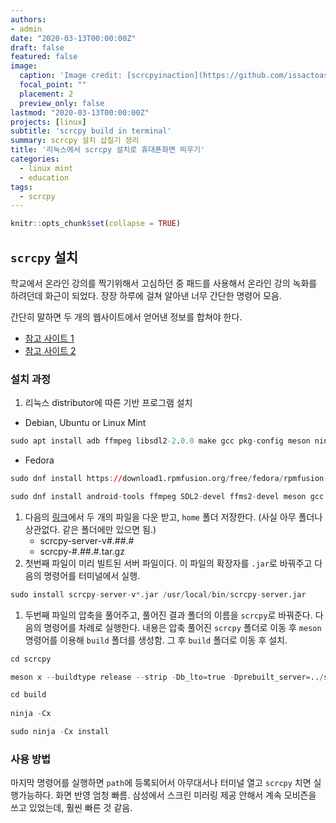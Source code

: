 ```yaml
---
authors:
- admin
date: "2020-03-13T00:00:00Z"
draft: false
featured: false
image:
  caption: 'Image credit: [scrcpyinaction](https://github.com/issactoast/theissacleedotcom/blob/master/static/img/scrcpy.png?raw=true)'
  focal_point: ""
  placement: 2
  preview_only: false
lastmod: "2020-03-13T00:00:00Z"
projects: [linux]
subtitle: 'scrcpy build in terminal'
summary: scrcpy 설치 삽질기 정리
title: '리눅스에서 scrcpy 설치로 휴대폰화면 띄우기'
categories:
  - linux mint
  - education
tags:
  - scrcpy
---
```



```r
knitr::opts_chunk$set(collapse = TRUE)
```

## `scrcpy` 설치

학교에서 온라인 강의를 찍기위해서 고심하던 중 패드를 사용해서 온라인 강의 녹화를 하려던데 화근이 되었다. 장장 하루에 걸쳐 알아낸 너무 간단한 명령어 모음.

간단히 말하면 두 개의 웹사이트에서 얻어낸 정보를 합쳐야 한다.

- [참고 사이트 1](https://www.linuxuprising.com/2019/03/control-android-devices-from-your.html)
- [참고 사이트 2](https://github.com/Genymobile/scrcpy/blob/master/BUILD.md)

### 설치 과정

1. 리눅스 distributor에 따른 기반 프로그램 설치

- Debian, Ubuntu or Linux Mint

```r
sudo apt install adb ffmpeg libsdl2-2.0.0 make gcc pkg-config meson ninja-build libavcodec-dev libavformat-dev libavutil-dev libsdl2-dev
```

- Fedora

```r
sudo dnf install https://download1.rpmfusion.org/free/fedora/rpmfusion-free-release-$(rpm -E %fedora).noarch.rpm

sudo dnf install android-tools ffmpeg SDL2-devel ffms2-devel meson gcc make
```


1. 다음의 [링크](https://github.com/Genymobile/scrcpy/releases)에서 두 개의 파일을 다운 받고, `home` 폴더 저장한다. (사실 아무 폴더나 상관없다. 같은 폴더에만 있으면 됨.)
    - scrcpy-server-v#.##.#
    - scrcpy-#.##.#.tar.gz
    
1. 첫번째 파일이 미리 빌트된 서버 파일이다. 이 파일의 확장자를 `.jar`로 바꿔주고 다음의 명령어를 터미널에서 실행.

```r
sudo install scrcpy-server-v*.jar /usr/local/bin/scrcpy-server.jar
```

1. 두번째 파일의 압축을 풀어주고, 풀어진 결과 폴더의 이름을 `scrcpy`로 바꿔준다. 다음의 명령어를 차례로 실행한다. 내용은 압축 풀어진 `scrcpy` 폴더로 이동 후 `meson` 명령어를 이용해 `build` 폴더를 생성함. 그 후 `build` 폴더로 이동 후 설치. 

```r
cd scrcpy

meson x --buildtype release --strip -Db_lto=true -Dprebuilt_server=../scrcpy-server-v#.##.#.jar

cd build
    
ninja -Cx

sudo ninja -Cx install
```

### 사용 방법

마지막 명령어를 실행하면 `path`에 등록되어서 아무대서나 터미널 열고 `scrcpy` 치면 실행가능하다. 화면 반영 엄청 빠름. 삼성에서 스크린 미러링 제공 안해서 계속 모비즌을 쓰고 있었는데, 훨씬 빠른 것 같음.
